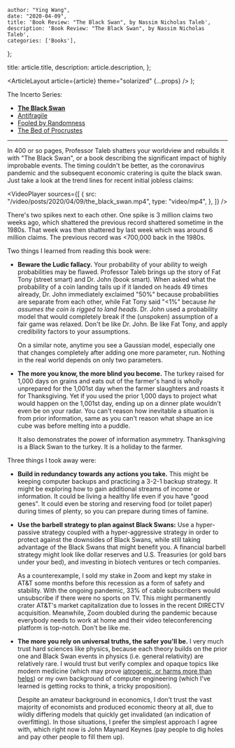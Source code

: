 
    author: "Ying Wang",
    date: "2020-04-09",
    title: 'Book Review: "The Black Swan", by Nassim Nicholas Taleb',
    description: 'Book Review: "The Black Swan", by Nassim Nicholas Taleb',
    categories: ['Books'],
};

  title: article.title,
  description: article.description,
};

  <ArticleLayout article={article} theme="solarized" {...props} />
);

The Incerto Series:

- [**The Black Swan**](/posts/2020/04/09/the_black_swan)
- [Antifragile](/posts/2020/05/06/antifragile)
- [Fooled by Randomness](/posts/2020/07/16/fooled_by_randomness)
- [The Bed of Procrustes](/posts/2020/07/17/the_bed_of_procrustes)

---

In 400 or so pages, Professor Taleb shatters your worldview and rebuilds it with
"The Black Swan", or a book describing the significant impact of highly
improbable events. The timing couldn't be better, as the coronavirus pandemic
and the subsequent economic cratering is quite the black swan. Just take a look
at the trend lines for recent initial jobless claims:

<VideoPlayer
  sources={[
    {
      src: "/video/posts/2020/04/09/the_black_swan.mp4",
      type: "video/mp4",
    },
  ]}
/>

There's two spikes next to each other. One spike is 3 million claims two weeks
ago, which shattered the previous record shattered sometime in the 1980s. That
week was then shattered by last week which was around 6 million claims. The
previous record was \<700,000 back in the 1980s.

Two things I learned from reading this book were:

- **Beware the Ludic fallacy.** Your probability of your ability to weigh
  probabilities may be flawed. Professor Taleb brings up the story of Fat Tony
  (street smart) and Dr. John (book smart). When asked what the probability of a
  coin landing tails up if it landed on heads 49 times already, Dr. John
  immediately exclaimed "50%" because probabilities are separate from each
  other, while Fat Tony said "\<1%" because _he assumes the coin is rigged to
  land heads_. Dr. John used a probability model that would completely break if
  the (unspoken) assumption of a fair game was relaxed. Don't be like Dr. John.
  Be like Fat Tony, and apply credibility factors to your assumptions.

  On a similar note, anytime you see a Gaussian model, especially one that
  changes completely after adding one more parameter, run. Nothing in the real
  world depends on only two parameters.

- **The more you know, the more blind you become.** The turkey raised for 1,000
  days on grains and eats out of the farmer's hand is wholly unprepared for the
  1,001st day when the farmer slaughters and roasts it for Thanksgiving. Yet if
  you used the prior 1,000 days to project what would happen on the 1,001st day,
  ending up on a dinner plate wouldn't even be on your radar. You can't reason
  how inevitable a situation is from prior information, same as you can't reason
  what shape an ice cube was before melting into a puddle.

  It also demonstrates the power of information asymmetry. Thanksgiving is a
  Black Swan to the turkey. It is a holiday to the farmer.

Three things I took away were:

- **Build in redundancy towards any actions you take.** This might be keeping
  computer backups and practicing a 3-2-1 backup strategy. It might be exploring
  how to gain additional streams of income or information. It could be living a
  healthy life even if you have "good genes". It could even be storing and
  reserving food (or toilet paper) during times of plenty, so you can prepare
  during times of famine.

- **Use the barbell strategy to plan against Black Swans:** Use a
  hyper-passive strategy coupled with a hyper-aggressive strategy in order to
  protect against the downsides of Black Swans, while still taking advantage of
  the Black Swans that might benefit you. A financial barbell strategy might
  look like dollar reserves and U.S. Treasuries (or gold bars under your bed),
  and investing in biotech ventures or tech companies.

  As a counterexample, I sold my stake in Zoom and kept my stake in AT&T some
  months before this recession as a form of safety and stability. With the
  ongoing pandemic, 33% of cable subscribers would unsubscribe if there were no
  sports on TV. This might permanently crater AT&T's market capitalization due
  to losses in the recent DIRECTV acquisition. Meanwhile, Zoom doubled during
  the pandemic because everybody needs to work at home and their video
  teleconferencing platform is top-notch. Don't be like me.

- **The more you rely on universal truths, the safer you'll be.** I very much
  trust hard sciences like physics, because each theory builds on the prior one
  and Black Swan events in physics (i.e. general relativity) are relatively
  rare. I would trust but verify complex and opaque topics like modern medicine
  (which may prove [iatrogenic, or harms more than
  helps](https://en.wikipedia.org/wiki/Iatrogenesis)) or my own background of
  computer engineering (which I've learned is getting rocks to think, a tricky
  proposition).

  Despite an amateur background in economics, I don't trust the vast majority of
  economists and produced economic theory at all, due to wildly differing models
  that quickly get invalidated (an indication of overfitting). In those
  situations, I prefer the simplest approach I agree with, which right now is
  John Maynard Keynes (pay people to dig holes and pay other people to fill them
  up).
